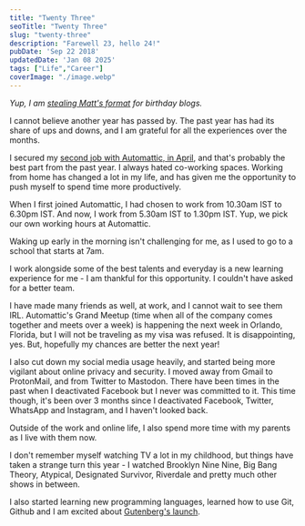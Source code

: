 ```yaml
---
title: "Twenty Three"
seoTitle: "Twenty Three"
slug: "twenty-three"
description: "Farewell 23, hello 24!"
pubDate: 'Sep 22 2018'
updatedDate: 'Jan 08 2025'
tags: ["Life","Career"]
coverImage: "./image.webp"
---
```


_Yup, I am_ [_stealing Matt's format_](https://ma.tt/2018/01/thirty-four/) _for birthday blogs._

I cannot believe another year has passed by. The past year has had its share of ups and downs, and I am grateful for all the experiences over the months.

I secured my [second job with Automattic, in April](https://www.arun.blog/automattic/), and that's probably the best part from the past year. I always hated co-working spaces. Working from home has changed a lot in my life, and has given me the opportunity to push myself to spend time more productively.

When I first joined Automattic, I had chosen to work from 10.30am IST to 6.30pm IST. And now, I work from 5.30am IST to 1.30pm IST. Yup, we pick our own working hours at Automattic.

Waking up early in the morning isn't challenging for me, as I used to go to a school that starts at 7am.

I work alongside some of the best talents and everyday is a new learning experience for me - I am thankful for this opportunity. I couldn't have asked for a better team.

I have made many friends as well, at work, and I cannot wait to see them IRL. Automattic's Grand Meetup (time when all of the company comes together and meets over a week) is happening the next week in Orlando, Florida, but I will not be traveling as my visa was refused. It is disappointing, yes. But, hopefully my chances are better the next year!

I also cut down my social media usage heavily, and started being more vigilant about online privacy and security. I moved away from Gmail to ProtonMail, and from Twitter to Mastodon. There have been times in the past when I deactivated Facebook but I never was committed to it. This time though, it's been over 3 months since I deactivated Facebook, Twitter, WhatsApp and Instagram, and I haven't looked back.

Outside of the work and online life, I also spend more time with my parents as I live with them now.

I don't remember myself watching TV a lot in my childhood, but things have taken a strange turn this year - I watched Brooklyn Nine Nine, Big Bang Theory, Atypical, Designated Survivor, Riverdale and pretty much other shows in between.

I also started learning new programming languages, learned how to use Git, Github and I am excited about [Gutenberg's launch](https://wordpress.org/gutenberg/).
